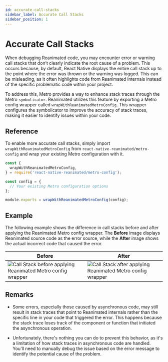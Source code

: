 ```yaml
---
id: accurate-call-stacks
sidebar_label: Accurate Call Stacks
sidebar_position: 1
---
```


# Accurate Call Stacks

When debugging Reanimated code, you may encounter error or warning call stacks that don’t clearly indicate the root cause of a problem. This occurs because, by default, React Native displays the entire call stack up to the point where the error was thrown or the warning was logged. This can be misleading, as it often highlights code from Reanimated internals instead of the specific problematic code within your project.

To address this, Metro provides a way to enhance stack traces through the Metro `symbolicator`. Reanimated utilizes this feature by exporting a Metro config wrapper called `wrapWithReanimatedMetroConfig`. This wrapper configures the symbolicator to improve the accuracy of stack traces, making it easier to identify issues within your code.

## Reference

To enable more accurate call stacks, simply import `wrapWithReanimatedMetroConfig` from `react-native-reanimated/metro-config` and wrap your existing Metro configuration with it.

```js
const {
  wrapWithReanimatedMetroConfig,
} = require('react-native-reanimated/metro-config');

const config = {
  // Your existing Metro configuration options
};

module.exports = wrapWithReanimatedMetroConfig(config);
```

## Example

The following example shows the difference in call stacks before and after applying the Reanimated Metro config wrapper. The **Before** image displays Reanimated source code as the error source, while the **After** image shows the actual incorrect code that caused the error.

| Before                                                                                              | After                                                                                             |
| --------------------------------------------------------------------------------------------------- | ------------------------------------------------------------------------------------------------- |
| ![Call Stack before applying Reanimated Metro config wrapper](/img/debugging/MetroConfigBefore.png) | ![Call Stack after applying Reanimated Metro config wrapper](/img/debugging/MetroConfigAfter.png) |

## Remarks

- Some errors, especially those caused by asynchronous code, may still result in stack traces that point to Reanimated internals rather than the specific line in your code that triggered the error. This happens because the stack trace loses track of the component or function that initiated the asynchronous operation.

- Unfortunately, there's nothing you can do to prevent this behavior, as it's a limitation of how stack traces in asynchronous code are handled. You'll need to manually debug the issue based on the error message to identify the potential cause of the problem.
